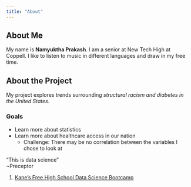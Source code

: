 ```yaml
---
title: "About"
---
```


## About Me

My name is **Namyuktha Prakash**. I am a senior at New Tech High at Coppell. I like to listen to music in different languages and draw in my free time. 

## About the Project

My project explores trends surrounding *structural racism and diabetes in the United States*.

### Goals
- Learn more about statistics
- Learn more about healthcare access in our nation
  + Challenge: There may be no correlation between the variables I chose to look at 

"This is data science"
\
  ~Preceptor
  
1. [Kane’s Free High School Data Science Bootcamp]( https://bootcamp.davidkane.info)
